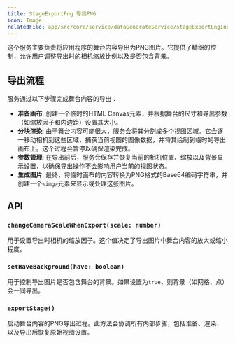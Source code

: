 ```yaml
---
title: StageExportPng 导出PNG
icon: Image
relatedFile: app/src/core/service/dataGenerateService/stageExportEngine/StageExportPng.tsx
---
```


这个服务主要负责将应用程序的舞台内容导出为PNG图片。它提供了精细的控制，允许用户调整导出时的相机缩放比例以及是否包含背景。

## 导出流程

服务通过以下步骤完成舞台内容的导出：
*   **准备画布**: 创建一个临时的HTML Canvas元素，并根据舞台的尺寸和导出参数（如缩放因子和内边距）设置其大小。
*   **分块渲染**: 由于舞台内容可能很大，服务会将其分割成多个视图区域。它会逐一移动相机到这些区域，捕获当前视图的图像数据，并将其绘制到临时的导出画布上。这个过程会暂停以确保渲染完成。
*   **参数管理**: 在导出前后，服务会保存并恢复当前的相机位置、缩放以及背景显示设置，以确保导出操作不会影响用户当前的视图状态。
*   **生成图片**: 最终，将临时画布的内容转换为PNG格式的Base64编码字符串，并创建一个`<img>`元素来显示或处理这张图片。

## API

### `changeCameraScaleWhenExport(scale: number)`

用于设置导出时相机的缩放因子。这个值决定了导出图片中舞台内容的放大或缩小程度。

### `setHaveBackground(have: boolean)`

用于控制导出图片是否包含舞台的背景。如果设置为`true`，则背景（如网格、点）会一同导出。

### `exportStage()`

启动舞台内容的PNG导出过程。此方法会协调所有内部步骤，包括准备、渲染、以及导出后恢复原始视图设置。
